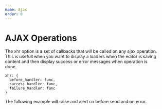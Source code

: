 ```yaml
---
name: Ajax
order: 8
---
```


# AJAX Operations

The xhr option is a set of callbacks that will be called on any ajax operation.
This is usefull when you want to display a loaders when the editor is saving content and then display success or error messages when operation is done.



```
xhr: {
  before_handler: func,
  success_handler: func,
  failure_handler: func
}
```

The following example will raise and alert on before send and on error.

<Playground>
  <Dante data_storage={{
     url: '/save_path',
     method: 'POST'
    }}
    xhr={
      {
        before_handler: function(){ alert('this is the before ajax handler') },
        failure_handler: function(error){ alert('this is the error ajax handler') },
      }
    } 
  />
</Playground>